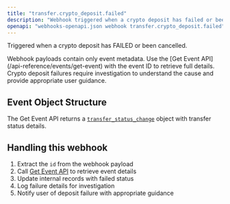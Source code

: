 ```yaml
---
title: "transfer.crypto_deposit.failed"
description: "Webhook triggered when a crypto deposit has failed or been cancelled"
openapi: "webhooks-openapi.json webhook transfer.crypto_deposit.failed"
---
```


Triggered when a crypto deposit has FAILED or been cancelled.

<Note>
Webhook payloads contain only event metadata. Use the [Get Event API](/api-reference/events/get-event) with the event ID to retrieve full details.
</Note>

<Warning>
Crypto deposit failures require investigation to understand the cause and provide appropriate user guidance.
</Warning>

## Event Object Structure

The Get Event API returns a [`transfer_status_change`](/api-reference/events/transfer-status-change-object) object with transfer status details.

## Handling this webhook

1. Extract the `id` from the webhook payload
2. Call [Get Event API](/api-reference/events/get-event) to retrieve event details
3. Update internal records with failed status
4. Log failure details for investigation
5. Notify user of deposit failure with appropriate guidance